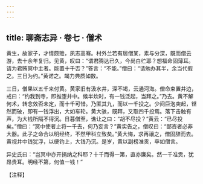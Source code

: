 ```yaml
---
---
---
```

title: 聊斋志异 · 卷七 · 僧术
---

黄生，故家子，才情颇赡，夙志高骞。村外兰若有居僧某，素与分深，既而僧云游，去十余年复归。见黄，叹曰：“谓君腾达已久，今尚白纻耶？想福命固薄耳。请为君贿冥中主者。能置十千否？”答言：“不能。”僧曰：“请勉办其半，余当代假之。三日为约。”黄诺之。竭力典质如数。

三日，僧果以五千来付黄。黄家旧有汲水井，深不竭，云通河海。僧命束置井边，戒曰：“约我到寺，即推堕井中。候半炊时，有一钱泛起，当拜之。”乃去。黄不解何术，转念效否未定，而十千可惜。乃匿其九，而以一千投之。少间巨泡突起，铿然而破，即有一钱浮出，大如车轮。黄大骇，既拜，又取四千投焉。落下击触有声，为大钱所隔不得沉。日暮僧至，谯让之曰：“胡不尽投？”黄云：“已尽投矣。”僧曰：“冥中使者止将一千去，何乃妄言？”黄实告之，僧叹曰：“鄙吝者必非大器。此子之命合以明经终，不然甲科立致矣。”黄大悔，求再禳之，僧固辞而去。黄视井中钱犹浮，以绠钓上，大钱乃沉。是岁，黄以副榜准贡，卒如僧言。

异史氏曰：“岂冥中亦开捐纳之科耶？十千而得一第，直亦廉矣。然一千准贡，犹昂贵耳。明经不第，何值一钱！”

【注释】

